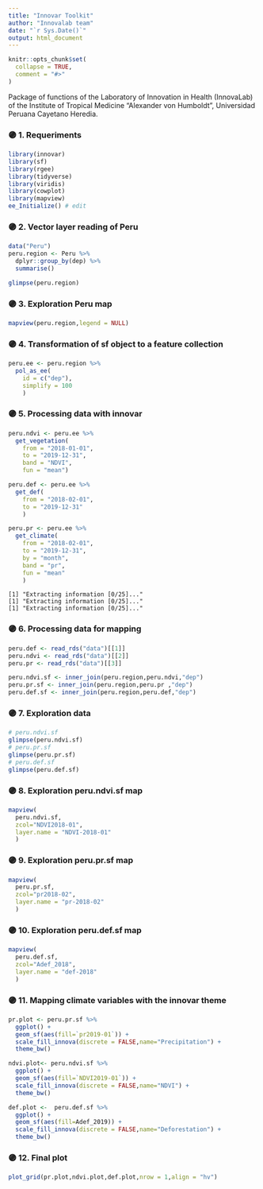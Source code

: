 ```yaml
---
title: "Innovar Toolkit"
author: "Innovalab team"
date: "`r Sys.Date()`"
output: html_document
---
```


<script>
   $(document).ready(function() {
     $head = $('#header');
     $head.prepend('<img src=\"https://user-images.githubusercontent.com/23284899/157940984-80c8e9ff-cd5a-4207-b5fd-5be95b0f920f.png\" style=\"float: right;width: 200px;\"/>')
   });
</script>

```r
knitr::opts_chunk$set(
  collapse = TRUE,
  comment = "#>"
)
```

Package of functions of the Laboratory of Innovation in Health (InnovaLab) of the Institute of Tropical Medicine "Alexander von Humboldt", Universidad Peruana Cayetano Heredia.

### 🟣 1. Requeriments

```r
library(innovar)
library(sf)
library(rgee)
library(tidyverse)
library(viridis)
library(cowplot)
library(mapview)
ee_Initialize() # edit
```
### 🟣 2. Vector layer reading of Peru

```r
data("Peru")
peru.region <- Peru %>%
  dplyr::group_by(dep) %>%
  summarise()

glimpse(peru.region)
```

### 🟣 3. Exploration Peru map

```r
mapview(peru.region,legend = NULL)
```

### 🟣 4. Transformation of sf object to a feature collection

```r
peru.ee <- peru.region %>% 
  pol_as_ee(
    id = c("dep"),
    simplify = 100
    )
```

### 🟣 5. Processing data with innovar

```r
peru.ndvi <- peru.ee %>%
  get_vegetation(
    from = "2018-01-01",
    to = "2019-12-31",
    band = "NDVI",
    fun = "mean")

peru.def <- peru.ee %>%
  get_def(
    from = "2018-02-01",
    to = "2019-12-31"
    )

peru.pr <- peru.ee %>%
  get_climate(
    from = "2018-02-01",
    to = "2019-12-31",
    by = "month",
    band = "pr",
    fun = "mean"
    )
```

```
[1] "Extracting information [0/25]..."
[1] "Extracting information [0/25]..."
[1] "Extracting information [0/25]..."
```

### 🟣 6. Processing data for mapping

```r
peru.def <- read_rds("data")[[1]]
peru.ndvi <- read_rds("data")[[2]]
peru.pr <- read_rds("data")[[3]]
```

```r
peru.ndvi.sf <- inner_join(peru.region,peru.ndvi,"dep")
peru.pr.sf <- inner_join(peru.region,peru.pr ,"dep")
peru.def.sf <- inner_join(peru.region,peru.def,"dep")
```

### 🟣 7. Exploration data 

```r
# peru.ndvi.sf
glimpse(peru.ndvi.sf)
# peru.pr.sf
glimpse(peru.pr.sf)
# peru.def.sf
glimpse(peru.def.sf)
```

### 🟣 8. Exploration peru.ndvi.sf map

```r
mapview(
  peru.ndvi.sf,
  zcol="NDVI2018-01",
  layer.name = "NDVI-2018-01"
  )
```

### 🟣 9. Exploration peru.pr.sf map

```r
mapview(
  peru.pr.sf,
  zcol="pr2018-02",
  layer.name = "pr-2018-02"
  )
```

### 🟣 10. Exploration peru.def.sf map

```r
mapview(
  peru.def.sf,
  zcol="Adef_2018",
  layer.name = "def-2018"
  )
```

### 🟣 11. Mapping climate variables with the innovar theme

```r
pr.plot <- peru.pr.sf %>%
  ggplot() +
  geom_sf(aes(fill=`pr2019-01`)) +
  scale_fill_innova(discrete = FALSE,name="Precipitation") +
  theme_bw()
```

```r
ndvi.plot<- peru.ndvi.sf %>%
  ggplot() +
  geom_sf(aes(fill=`NDVI2019-01`)) + 
  scale_fill_innova(discrete = FALSE,name="NDVI") +
  theme_bw()
```


```r
def.plot <-  peru.def.sf %>%
  ggplot() +
  geom_sf(aes(fill=Adef_2019)) +
  scale_fill_innova(discrete = FALSE,name="Deforestation") +
  theme_bw()
```

### 🟣 12. Final plot

```r
plot_grid(pr.plot,ndvi.plot,def.plot,nrow = 1,align = "hv")
```

